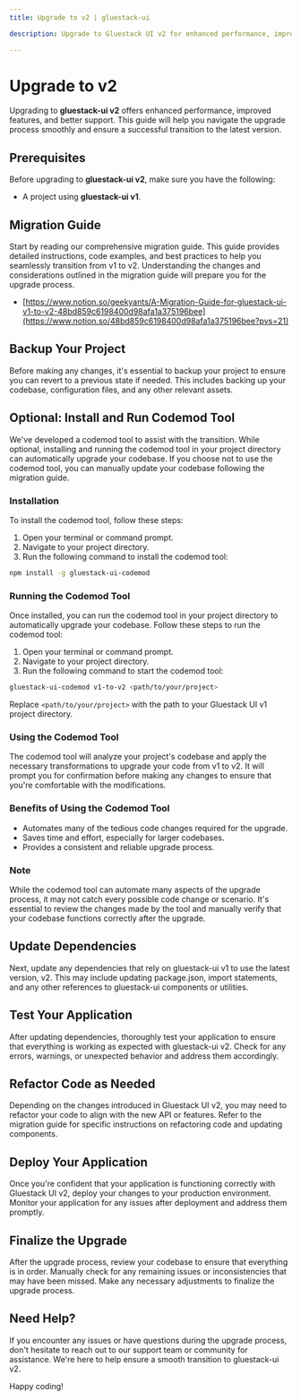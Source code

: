```yaml
---
title: Upgrade to v2 | gluestack-ui

description: Upgrade to Gluestack UI v2 for enhanced performance, improved features, and better support. Follow our guide for a smooth and successful transition.

---
```



<Meta title="with-nativewind/Home/Overview/Upgrade to v2" />

# Upgrade to v2

Upgrading to **gluestack-ui v2** offers enhanced performance, improved features, and better support. This guide will help you navigate the upgrade process smoothly and ensure a successful transition to the latest version.

## Prerequisites

Before upgrading to **gluestack-ui v2**, make sure you have the following:

- A project using **gluestack-ui v1**.

## Migration Guide

Start by reading our comprehensive migration guide. This guide provides detailed instructions, code examples, and best practices to help you seamlessly transition from v1 to v2. Understanding the changes and considerations outlined in the migration guide will prepare you for the upgrade process.

- [https://www.notion.so/geekyants/A-Migration-Guide-for-gluestack-ui-v1-to-v2-48bd859c6198400d98afa1a375196bee](https://www.notion.so/48bd859c6198400d98afa1a375196bee?pvs=21)

## Backup Your Project

Before making any changes, it's essential to backup your project to ensure you can revert to a previous state if needed. This includes backing up your codebase, configuration files, and any other relevant assets.

## Optional: Install and Run Codemod Tool

We've developed a codemod tool to assist with the transition. While optional, installing and running the codemod tool in your project directory can automatically upgrade your codebase. If you choose not to use the codemod tool, you can manually update your codebase following the migration guide.

### Installation

To install the codemod tool, follow these steps:

1. Open your terminal or command prompt.
2. Navigate to your project directory.
3. Run the following command to install the codemod tool:

```bash
npm install -g gluestack-ui-codemod
```

### Running the Codemod Tool

Once installed, you can run the codemod tool in your project directory to automatically upgrade your codebase. Follow these steps to run the codemod tool:

1. Open your terminal or command prompt.
2. Navigate to your project directory.
3. Run the following command to start the codemod tool:

```bash
gluestack-ui-codemod v1-to-v2 <path/to/your/project>
```

Replace `<path/to/your/project>` with the path to your Gluestack UI v1 project directory.

### Using the Codemod Tool

The codemod tool will analyze your project's codebase and apply the necessary transformations to upgrade your code from v1 to v2. It will prompt you for confirmation before making any changes to ensure that you're comfortable with the modifications.

### Benefits of Using the Codemod Tool

- Automates many of the tedious code changes required for the upgrade.
- Saves time and effort, especially for larger codebases.
- Provides a consistent and reliable upgrade process.

### Note

While the codemod tool can automate many aspects of the upgrade process, it may not catch every possible code change or scenario. It's essential to review the changes made by the tool and manually verify that your codebase functions correctly after the upgrade.

## Update Dependencies

Next, update any dependencies that rely on gluestack-ui v1 to use the latest version, v2. This may include updating package.json, import statements, and any other references to gluestack-ui components or utilities.

## Test Your Application

After updating dependencies, thoroughly test your application to ensure that everything is working as expected with gluestack-ui v2. Check for any errors, warnings, or unexpected behavior and address them accordingly.

## Refactor Code as Needed

Depending on the changes introduced in Gluestack UI v2, you may need to refactor your code to align with the new API or features. Refer to the migration guide for specific instructions on refactoring code and updating components.

## Deploy Your Application

Once you're confident that your application is functioning correctly with Gluestack UI v2, deploy your changes to your production environment. Monitor your application for any issues after deployment and address them promptly.

## Finalize the Upgrade

After the upgrade process, review your codebase to ensure that everything is in order. Manually check for any remaining issues or inconsistencies that may have been missed. Make any necessary adjustments to finalize the upgrade process.

## Need Help?

If you encounter any issues or have questions during the upgrade process, don't hesitate to reach out to our support team or community for assistance. We're here to help ensure a smooth transition to gluestack-ui v2.

Happy coding!